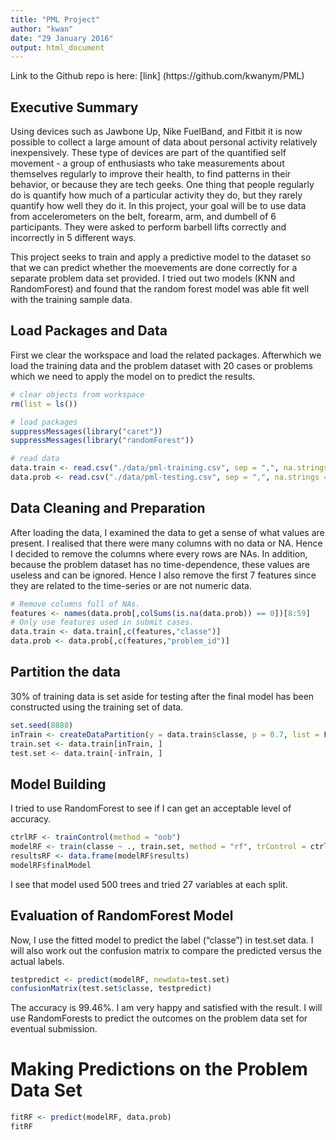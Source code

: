 ```yaml
---
title: "PML Project"
author: "kwan"
date: "29 January 2016"
output: html_document
---
```


Link to the Github repo is here:
[link] (https://github.com/kwanym/PML)


## Executive Summary

Using devices such as Jawbone Up, Nike FuelBand, and Fitbit it is now possible to collect a large amount of data about personal activity relatively inexpensively. These type of devices are part of the quantified self movement - a group of enthusiasts who take measurements about themselves regularly to improve their health, to find patterns in their behavior, or because they are tech geeks. One thing that people regularly do is quantify how much of a particular activity they do, but they rarely quantify how well they do it. In this project, your goal will be to use data from accelerometers on the belt, forearm, arm, and dumbell of 6 participants. They were asked to perform barbell lifts correctly and incorrectly in 5 different ways. 

This project seeks to train and apply a predictive model to the dataset so that we can predict whether the moevements are done correctly for a separate problem data set provided. I tried out two models (KNN and RandomForest) and found that the random forest model was able fit well with the training sample data.


## Load Packages and Data

First we clear the workspace and load the related packages. Afterwhich we load the training data and the problem dataset with 20 cases or problems which we need to apply the model on to predict the results. 

```r
# clear objects from workspace
rm(list = ls())

# load packages
suppressMessages(library("caret"))
suppressMessages(library("randomForest"))

# read data
data.train <- read.csv("./data/pml-training.csv", sep = ",", na.strings = c("", "NA"), header = T, stringsAsFactors = T)
data.prob <- read.csv("./data/pml-testing.csv", sep = ",", na.strings = c("", "NA"), header = T, stringsAsFactors = T)

```


## Data Cleaning and Preparation

After loading the data, I examined the data to get a sense of what values are present. I realised that there were many columns with no data or NA. Hence I decided to remove the columns where every rows are NAs.  In addition, because the problem dataset has no time-dependence, these values are useless and can be ignored. Hence I also remove the first 7 features since they are related to the time-series or are not numeric data.

```r
# Remove columns full of NAs.
features <- names(data.prob[,colSums(is.na(data.prob)) == 0])[8:59]
# Only use features used in submit cases.
data.train <- data.train[,c(features,"classe")]
data.prob <- data.prob[,c(features,"problem_id")]

```


## Partition the data

30% of training data is set aside for testing after the final model has been constructed using the training set of data. 

```r
set.seed(8888)
inTrain <- createDataPartition(y = data.train$classe, p = 0.7, list = F)
train.set <- data.train[inTrain, ]
test.set <- data.train[-inTrain, ]

```


## Model Building

I tried to use RandomForest to see if I can get an acceptable level of accuracy.

```r
ctrlRF <- trainControl(method = "oob")
modelRF <- train(classe ~ ., train.set, method = "rf", trControl = ctrlRF)
resultsRF <- data.frame(modelRF$results)
modelRF$finalModel

```

I see that model used 500 trees and tried 27 variables at each split.


## Evaluation of RandomForest Model

Now, I use the fitted model to predict the label ("classe") in test.set data. I will also work out the confusion matrix to compare the predicted versus the actual labels.

```r
testpredict <- predict(modelRF, newdata=test.set)
confusionMatrix(test.set$classe, testpredict)

```

The accuracy is 99.46%. I am very happy and satisfied with the result. I will use RandomForests to predict the outcomes on the problem data set for eventual submission.


# Making Predictions on the Problem Data Set
```r
fitRF <- predict(modelRF, data.prob)
fitRF

```





